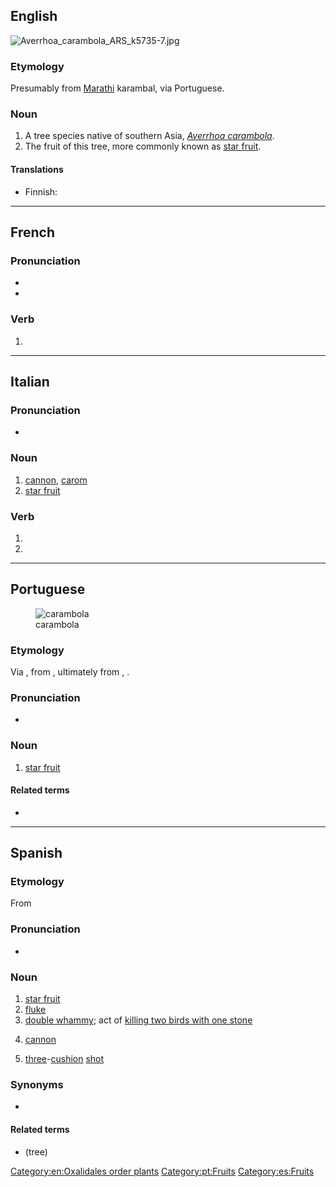 ==English==
[[File:Averrhoa carambola ARS k5735-7.jpg|thumb]]
{{wikipedia}}
{{wikispecies|Averrhoa carambola}}

===Etymology===
Presumably from [[Marathi]] karambal, via Portuguese.

===Noun===
{{en-noun}}

# A tree species native of southern Asia, ''[[Averrhoa carambola]]''.
# The fruit of this tree, more commonly known as [[star fruit]].

====Translations====
{{trans-top|tree}}
* Finnish: {{t|fi|karambola}}
{{trans-mid}}
{{trans-bottom}}

{{trans-see|fruit|star fruit}}

[[Category:en:Oxalidales order plants]]

----

==French==

===Pronunciation===
* {{IPA|lang=fr|/ka.ʁɑ̃.bɔ.la/}}
* {{homophones|lang=fr|carambolas|carambolât}}

===Verb===
{{fr-verb-form}}

# {{inflection of|caramboler||3|s|phis|lang=fr}}

----

==Italian==

===Pronunciation===
* {{IPA|/kaˈram.bo.la/|lang=it}}

===Noun===
{{it-noun|f}}

# [[cannon]], [[carom]] {{gloss|in snooker etc}}
# [[star fruit]]

===Verb===
{{head|it|verb form}}

# {{inflection of|carambolare||3|s|pres|indc|lang=it}}
# {{inflection of|carambolare||2|s|impr|lang=it}}

----

==Portuguese==
[[Image:Averrhoa carambola2.jpg|thumb|carambola]]

===Etymology===
Via {{etyl|ms|pt}} {{m|ms|karambal}}, from {{etyl|mr|pt}} {{m|mr|tr=karambal}}, ultimately from {{etyl|sa|pt}} {{m|sa|कर्मार|tr=karmā́ra}}, {{m|sa|कर्मरङ्ग|tr=karmaranga}}.

===Pronunciation===
* {{a|Brazil}} {{IPA|/ka.ɾɐ̃.ˈbɔ.la/|lang=pt}}

===Noun===
{{pt-noun|f|s}}

# [[star fruit]] {{gloss|fruit}}

====Related terms====
* {{l|pt|caramboleira}}

[[Category:pt:Fruits]]

----

==Spanish==

===Etymology===
From {{etyl|pt|es}} {{m|pt|carambola}}

===Pronunciation===
* {{IPA|/ka.ɾamˈbo.la/|lang=es}}

===Noun===
{{es-noun|f}}

# [[star fruit]] {{gloss|fruit}}
# [[fluke]]
# [[double whammy]]; act of [[kill two birds with one stone|killing two birds with one stone]]
# {{lb|es|snooker|pool|billiards}} [[cannon]]
# {{lb|es|snooker|pool|billiards}} [[three]]-[[cushion]] [[shot]]

===Synonyms===
* {{l|es|tamarindo}}

====Related terms====
* {{m|es|carambolo}} (tree)

[[Category:es:Fruits]]